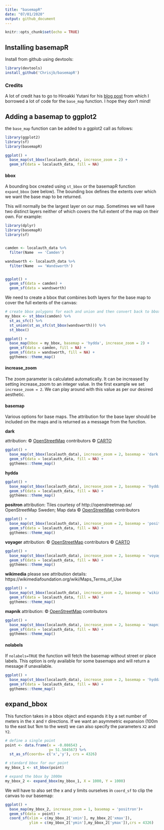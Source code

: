 ```yaml
---
title: "basemapR"
date: "07/01/2020"
output: github_document
---
```


```r
knitr::opts_chunk$set(echo = TRUE)
```

## Installing basemapR
Install from github using devtools:

```r
library(devtools)
install_github('Chrisjb/basemapR')
```

### Credits
A lot of credit has to go to Hiroakki Yutani for his [blog post](https://yutani.rbind.io/post/2018-06-09-plot-osm-tiles/) from which I borrowed a lot of code for the `base_map` function. I hope they don't mind!


## Adding a basemap to ggplot2

the `base_map` function can be added to a ggplot2 call as follows:

```r
library(ggplot2)
library(sf)
library(basemapR)

ggplot() +
  base_map(st_bbox(localauth_data), increase_zoom = 2) +
  geom_sf(data = localauth_data, fill = NA)
```

#### bbox
A bounding box created using `st_bbox` or the basemapR function `expand_bbox` (see below).  The bounding box defines the extents over which we want the base map to be returned. 

This will normally be the largest layer on our map. Sometimes we will have two distinct layers neither of which covers the full extent of the map on their own. For example:

```r
library(dplyr)
library(basemapR)
library(sf)


camden <- localauth_data %>% 
  filter(Name  == 'Camden')

wandsworth <- localauth_data %>% 
  filter(Name  == 'Wandsworth')


ggplot() +
  geom_sf(data = camden) +
  geom_sf(data = wandsworth)

```

We need to create a bbox that combines both layers for the base map to cover the full extents of the canvas:

```r
# create bbox polygons for each and union and then convert back to bbox object
my_bbox <- st_bbox(camden) %>%
  st_as_sfc() %>%
  st_union(st_as_sfc(st_bbox(wandsworth))) %>%
  st_bbox()
```

```r
ggplot() +
  base_map(bbox = my_bbox, basemap = 'hydda', increase_zoom = 2) +
  geom_sf(data = camden, fill = NA) +
  geom_sf(data = wandsworth, fill = NA) +
  ggthemes::theme_map()
```

#### increase_zoom
The zoom parameter is calculated automatically. It can be increased by setting increase_zoom to an integer value. In the first example we set `increase_zoom = 2`. We can play around with this value as per our desired aesthetic.


#### basemap
Various options for base maps. The attribution for the base layer should be included on the maps and is returned as a message from the function.

**dark**

attribution: &copy; <a href="https://www.openstreetmap.org/copyright">OpenStreetMap</a> contributors &copy; <a href="https://carto.com/attributions">CARTO</a>
```r
ggplot() +
  base_map(st_bbox(localauth_data), increase_zoom = 2, basemap = 'dark') +
  geom_sf(data = localauth_data, fill = NA) +
  ggthemes::theme_map()

```

**hydda**

```r
ggplot() +
  base_map(st_bbox(localauth_data), increase_zoom = 2, basemap = 'hydda') +
  geom_sf(data = localauth_data, fill = NA) +
  ggthemes::theme_map()

```


**positron**
attribution: Tiles courtesy of http://openstreetmap.se/ OpenStreetMap Sweden; Map data &copy; <a href="https://www.openstreetmap.org/copyright">OpenStreetMap</a> contributors
```r
ggplot() +
  base_map(st_bbox(localauth_data), increase_zoom = 2, basemap = 'positron') +
  geom_sf(data = localauth_data, fill = NA) +
  ggthemes::theme_map()
```


**voyager**
attribution: &copy; <a href="https://www.openstreetmap.org/copyright">OpenStreetMap</a> contributors &copy; <a href="https://carto.com/attributions">CARTO</a>
```r
ggplot() +
  base_map(st_bbox(localauth_data), increase_zoom = 2, basemap = 'voyager') +
  geom_sf(data = localauth_data, fill = NA) +
  ggthemes::theme_map()

```

**wikimedia**
please see attribution details: https://wikimediafoundation.org/wiki/Maps_Terms_of_Use
```r
ggplot() +
  base_map(st_bbox(localauth_data), increase_zoom = 2, basemap = 'wikimedia') +
  geom_sf(data = localauth_data, fill = NA) +
  ggthemes::theme_map()

```


**mapnik**
attribution: &copy; <a href="https://www.openstreetmap.org/copyright">OpenStreetMap</a> contributors
```r
ggplot() +
  base_map(st_bbox(localauth_data), increase_zoom = 2, basemap = 'mapnik') +
  geom_sf(data = localauth_data, fill = NA) +
  ggthemes::theme_map()

```



#### nolabels
If `nolabels=TRUE` the function will fetch the basemap without street or place labels. This option is only available for some basemaps and will return a message if unavailable.

```r
ggplot() +
  base_map(st_bbox(localauth_data), increase_zoom = 2, basemap = 'hydda', nolabels = TRUE) +
  geom_sf(data = localauth_data, fill = NA) +
  ggthemes::theme_map()

```



## expand_bbox
This function takes in a bbox object and expands it by a set number of meters in the `X` and `Y` directions. If we want an asymmetric expansion (100m to the east but 1km to the west) we can also specify the parameters `X2` and `Y2`.

```r
# define a single point
point <- data.frame(x = -0.086543 ,
                    y= 51.504567) %>%
  st_as_sf(coords= c('x','y'), crs = 4326)

# standard bbox for our point
my_bbox_1 <- st_bbox(point)

# expand the bbox by 1000m
my_bbox_2 <- expand_bbox(my_bbox_1, X = 1000, Y = 1000)
```


We will have to also set the x and y limits ourselves in `coord_sf` to clip the canvas to our basemap:

```r
ggplot() + 
  base_map(my_bbox_2, increase_zoom = 1, basemap = 'positron')+
  geom_sf(data = point) +
  coord_sf(xlim = c(my_bbox_2['xmin'], my_bbox_2['xmax']),
           ylim = c(my_bbox_2['ymin'],my_bbox_2['ymax']),crs = 4326)
```
